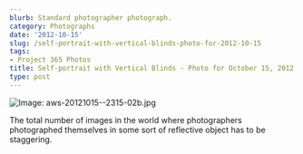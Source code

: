 ```yaml
---
blurb: Standard photographer photograph.
category: Photographs
date: '2012-10-15'
slug: /self-portrait-with-vertical-blinds-photo-for-2012-10-15
tags:
- Project 365 Photos
title: Self-portrait with Vertical Blinds - Photo for October 15, 2012
type: post
---
```



![Image: aws-20121015--2315-02b.jpg](/aws-20121015--2315-02b.jpg)

The total number of images in the world where photographers photographed themselves in some sort of reflective object has to be staggering.